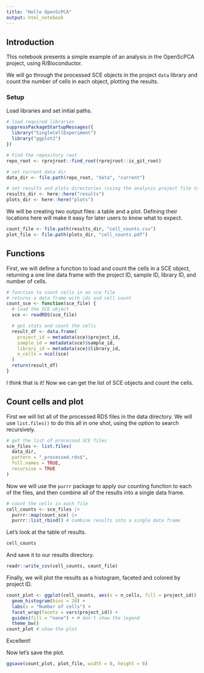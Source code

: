 ```yaml
---
title: "Hello OpenScPCA"
output: html_notebook
---
```



## Introduction

This notebook presents a simple example of an analysis in the OpenScPCA project, using R/Bioconductor.

We will go through the processed SCE objects in the project `data` library and count the number of cells in each object, plotting the results.


### Setup

Load libraries and set initial paths.

```r
# load required libraries
suppressPackageStartupMessages({
  library("SingleCellExperiment")
  library("ggplot2")
})

# Find the repository root
repo_root <- rprojroot::find_root(rprojroot::is_git_root)

# set current data dir
data_dir <- file.path(repo_root, "data", "current")

# set results and plots directories (using the analysis project file to find root)
results_dir <- here::here("results")
plots_dir <- here::here("plots")
```

We will be creating two output files: a table and a plot.
Defining their locations here will make it easy for later users to know what to expect.

```r
count_file <- file.path(results_dir, "cell_counts.csv")
plot_file <- file.path(plots_dir, "cell_counts.pdf")
```


## Functions

First, we will define a function to load and count the cells in a SCE object, returning a one line data frame with the project ID, sample ID, library ID, and number of cells.

```r
# function to count cells in an sce file
# returns a data frame with ids and cell count
count_sce <- function(sce_file) {
  # load the SCE object
  sce <- readRDS(sce_file)

  # get stats and count the cells
  result_df <- data.frame(
    project_id = metadata(sce)$project_id,
    sample_id = metadata(sce)$sample_id,
    library_id = metadata(sce)$library_id,
    n_cells = ncol(sce)
  )
  return(result_df)
}
```

I think that is it! Now we can get the list of SCE objects and count the cells.


## Count cells and plot

First we will list all of the processed RDS files in the data directory.
We will use `list.files()` to do this all in one shot, using the option to search recursively.

```r
# get the list of processed SCE files
sce_files <- list.files(
  data_dir,
  pattern = "_processed.rds$",
  full.names = TRUE,
  recursive = TRUE
)
```

Now we will use the `purrr` package to apply our counting function to each of the files, and then combine all of the results into a single data frame.

```r
# count the cells in each file
cell_counts <- sce_files |>
  purrr::map(count_sce) |>
  purrr::list_rbind() # combine results into a single data frame
```

Let's look at the table of results.

```r
cell_counts
```

And save it to our results directory.

```r
readr::write_csv(cell_counts, count_file)
```

Finally, we will plot the results as a histogram, faceted and colored by project ID.

```r
count_plot <- ggplot(cell_counts, aes(x = n_cells, fill = project_id)) +
  geom_histogram(bins = 20) +
  labs(x = "Number of cells") +
  facet_wrap(facets = vars(project_id)) +
  guides(fill = "none") + # don't show the legend
  theme_bw()
count_plot # show the plot
```


Excellent!

Now let's save the plot.
```r
ggsave(count_plot, plot_file, width = 8, height = 6)
```
